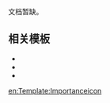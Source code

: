{{Documentation subpage}}
<!-- PLEASE ADD CATEGORIES AND INTERWIKIS AT THE BOTTOM OF THIS PAGE -->

文档暂缺。

== 相关模板 ==
* {{tl|Importance}}
* {{tl|Importancecol}}
* {{tl|Importance scheme}}

<includeonly>
[[Category:重要度模板|{{PAGENAME}}]]

[[en:Template:Importanceicon]]
</includeonly>
